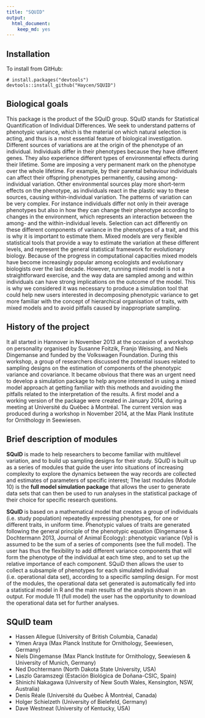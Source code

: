 ```yaml
---
title: "SQUID"
output: 
  html_document: 
    keep_md: yes
---
```


## Installation

To install from GitHub:

```
# install.packages("devtools")
devtools::install_github("Haycen/SQUID")
```

## Biological goals

This package is the product of the SQuID group. SQuID stands for Statistical Quantification of Individual Differences. We seek to understand patterns of phenotypic variance, which is the material on which natural selection is acting, and thus is a most essential feature of biological investigation. Different sources of variations are at the origin of the phenotype of an individual. Individuals differ in their phenotypes because they have different genes. They also experience different types of environmental effects during their lifetime. Some are imposing a very permanent mark on the phenotype over the whole lifetime. For example, by their parental behaviour individuals can affect their offspring phenotypes permanently, causing among-individual variation. Other environmental sources play more short-term effects on the phenotype, as individuals react in the plastic way to these sources, causing within-individual variation. The patterns of variation can be very complex. For instance individuals differ not only in their average phenotypes but also in how they can change their phenotype according to changes in the environment, which represents an interaction between the among- and the within-individual levels. Selection can act differently on these different components of variance in the phenotypes of a trait, and this is why it is important to estimate them. Mixed models are very flexible statistical tools that provide a way to estimate the variation at these different levels, and represent the general statistical framework for evolutionary biology. Because of the progress in computational capacities mixed models have become increasingly popular among ecologists and evolutionary biologists over the last decade. However, running mixed model is not a straightforward exercise, and the way data are sampled among and within individuals can have strong implications on the outcome of the model. This is why we considered it was necessary to produce a simulation tool that could help new users interested in decomposing phenotypic variance to get more familiar with the concept of hierarchical organisation of traits, with mixed models and to avoid pitfalls caused by inappropriate sampling.

## History of the project

It all started in Hannover in November 2013 at the occasion of a workshop on personality organised by Susanne Foitzik, Franjo Weissing, and Niels Dingemanse and funded by the Volkswagen Foundation. During this workshop, a group of researchers discussed the potential issues related to sampling designs on the estimation of components of the phenotypic variance and covariance. It became obvious that there was an urgent need to develop a simulation package to help anyone interested in using a mixed model approach at getting familiar with this methods and avoiding the pitfalls related to the interpretation of the results. A first model and a working version of the package were created in January 2014, during a meeting at Université du Québec à Montréal. The current version was produced during a workshop in November 2014, at the Max Plank Institute for Ornithology in Seewiesen.

## Brief description of modules

**SQuID** is made to help researchers to become familiar with multilevel variation, and to build up sampling designs for their study. SQuID is built up as a series of modules that guide the user into situations of increasing complexity to explore the dynamics between the way records are collected and estimates of parameters of specific interest; The last modules (Module 10) is the **full model simulation package** that allows the user to generate data sets that can then be used to run analyses in the statistical package of their choice for specific research questions.

**SQuID** is based on a mathematical model that creates a group of individuals (i.e. study population) repeatedly expressing phenotypes, for one or different traits, in uniform time. Phenotypic values of traits are generated following the general principle of the phenotypic equation (Dingemanse & Dochtermann 2013, Journal of Animal Ecology): phenotypic variance (Vp) is assumed to be the sum of a series of components (see the full model). The user has thus the flexibility to add different variance components that will form the phenotype of the individual at each time step, and to set up the relative importance of each component. SQuiD then allows the user to collect a subsample of phenotypes for each simulated individual (i.e. operational data set), according to a specific sampling design. For most of the modules, the operational data set generated is automatically fed into a statistical model in R and the main results of the analysis shown in an output. For module 11 (full model) the user has the opportunity to download the operational data set for further analyses.

## SQuID team

* Hassen Allegue (University of British Columbia, Canada)
* Yimen Araya (Max Planck Institute for Ornithology, Seewiesen, Germany)
* Niels Dingemanse (Max Planck Institute for Ornithology, Seewiesen & University of Munich, Germany)
* Ned Dochtermann (North Dakota State University, USA)
* Laszlo Garamszegi (Estación Biológica de Doñana-CSIC, Spain)
* Shinichi Nakagawa (University of New South Wales, Kensington, NSW, Australia)
* Denis Réale (Université du Québec À Montréal, Canada)
* Holger Schielzeth (University of Bielefeld, Germany)
* Dave Westneat (University of Kentucky, USA)